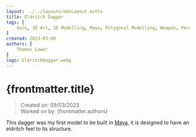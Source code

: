 ```yaml
---
layout: ../../layouts/mdxLayout.astro
title: Eldritch Dagger
tags: [
    Solo, 3D Art, 3D Modelling, Maya, Polygonal Modelling, Weapon, Personal Project
]
created: 2023-03-09
authors: [
    Thomas Lower
]
logo: EldritchDagger.webp
---
```



# {frontmatter.title}
>Created on: 09/03/2023<br/>
>Worked on by: {frontmatter.authors}

This dagger was my first model to be built in [Maya](https://www.autodesk.co.uk/products/maya/overview?term=1-YEAR&tab=subscription), it is designed to have an eldritch feel to its structure.

